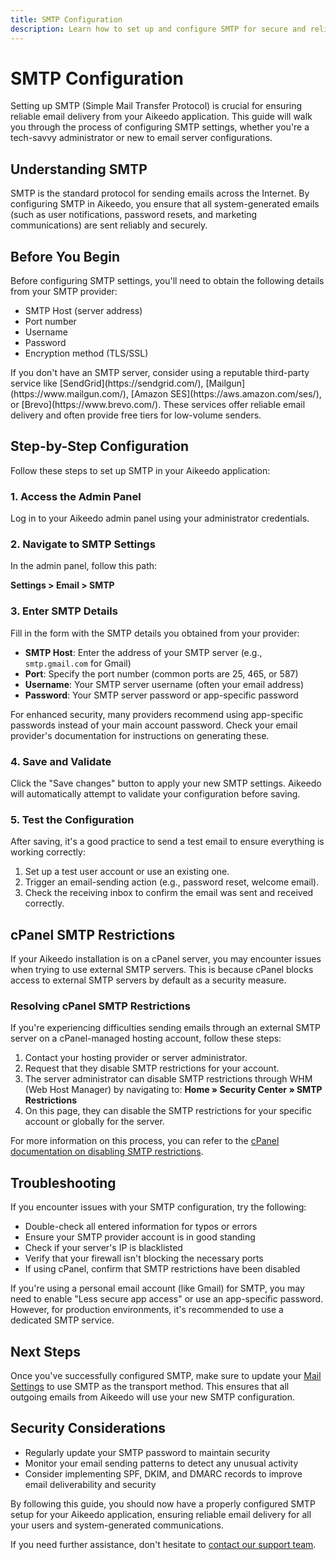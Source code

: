 ```yaml
---
title: SMTP Configuration
description: Learn how to set up and configure SMTP for secure and reliable email delivery in Aikeedo.
---
```


# SMTP Configuration

Setting up SMTP (Simple Mail Transfer Protocol) is crucial for ensuring reliable email delivery from your Aikeedo application. This guide will walk you through the process of configuring SMTP settings, whether you're a tech-savvy administrator or new to email server configurations.

## Understanding SMTP

SMTP is the standard protocol for sending emails across the Internet. By configuring SMTP in Aikeedo, you ensure that all system-generated emails (such as user notifications, password resets, and marketing communications) are sent reliably and securely.

## Before You Begin

Before configuring SMTP settings, you'll need to obtain the following details from your SMTP provider:

- SMTP Host (server address)
- Port number
- Username
- Password
- Encryption method (TLS/SSL)

<Note>
If you don't have an SMTP server, consider using a reputable third-party service like [SendGrid](https://sendgrid.com/), [Mailgun](https://www.mailgun.com/), [Amazon SES](https://aws.amazon.com/ses/), or [Brevo](https://www.brevo.com/). These services offer reliable email delivery and often provide free tiers for low-volume senders.
</Note>

## Step-by-Step Configuration

Follow these steps to set up SMTP in your Aikeedo application:

### 1. Access the Admin Panel

Log in to your Aikeedo admin panel using your administrator credentials.

### 2. Navigate to SMTP Settings

In the admin panel, follow this path:

**Settings > Email > SMTP**

### 3. Enter SMTP Details

Fill in the form with the SMTP details you obtained from your provider:

- **SMTP Host**: Enter the address of your SMTP server (e.g., `smtp.gmail.com` for Gmail)
- **Port**: Specify the port number (common ports are 25, 465, or 587)
- **Username**: Your SMTP server username (often your email address)
- **Password**: Your SMTP server password or app-specific password

<Tip>
For enhanced security, many providers recommend using app-specific passwords instead of your main account password. Check your email provider's documentation for instructions on generating these.
</Tip>

### 4. Save and Validate

Click the "Save changes" button to apply your new SMTP settings. Aikeedo will automatically attempt to validate your configuration before saving.

### 5. Test the Configuration

After saving, it's a good practice to send a test email to ensure everything is working correctly:

1. Set up a test user account or use an existing one.
2. Trigger an email-sending action (e.g., password reset, welcome email).
3. Check the receiving inbox to confirm the email was sent and received correctly.

## cPanel SMTP Restrictions

If your Aikeedo installation is on a cPanel server, you may encounter issues when trying to use external SMTP servers. This is because cPanel blocks access to external SMTP servers by default as a security measure.

### Resolving cPanel SMTP Restrictions

If you're experiencing difficulties sending emails through an external SMTP server on a cPanel-managed hosting account, follow these steps:

1. Contact your hosting provider or server administrator.
2. Request that they disable SMTP restrictions for your account.
3. The server administrator can disable SMTP restrictions through WHM (Web Host Manager) by navigating to:
   **Home » Security Center » SMTP Restrictions**
4. On this page, they can disable the SMTP restrictions for your specific account or globally for the server.

For more information on this process, you can refer to the [cPanel documentation on disabling SMTP restrictions](https://support.cpanel.net/hc/en-us/articles/1500009931961-How-to-disable-SMTP-Restrictions).

## Troubleshooting

If you encounter issues with your SMTP configuration, try the following:

- Double-check all entered information for typos or errors
- Ensure your SMTP provider account is in good standing
- Check if your server's IP is blacklisted
- Verify that your firewall isn't blocking the necessary ports
- If using cPanel, confirm that SMTP restrictions have been disabled

<Warning>
If you're using a personal email account (like Gmail) for SMTP, you may need to enable "Less secure app access" or use an app-specific password. However, for production environments, it's recommended to use a dedicated SMTP service.
</Warning>

## Next Steps

Once you've successfully configured SMTP, make sure to update your [Mail Settings](/email/mailer) to use SMTP as the transport method. This ensures that all outgoing emails from Aikeedo will use your new SMTP configuration.

## Security Considerations

- Regularly update your SMTP password to maintain security
- Monitor your email sending patterns to detect any unusual activity
- Consider implementing SPF, DKIM, and DMARC records to improve email deliverability and security

By following this guide, you should now have a properly configured SMTP setup for your Aikeedo application, ensuring reliable email delivery for all your users and system-generated communications.

If you need further assistance, don't hesitate to [contact our support team](mailto:support@aikeedo.com).